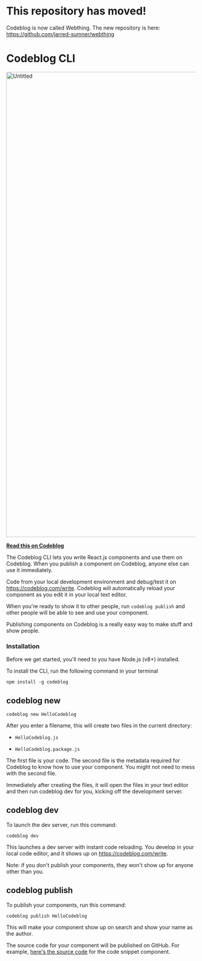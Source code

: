 # This repository has moved! 

Codeblog is now called Webthing. The new repository is here: https://github.com/jarred-sumner/webthing

# Codeblog CLI

<a href="https://jarredsumner.com/codeblog-cli">
  <img width="1236" alt="Untitled" src="https://user-images.githubusercontent.com/709451/58215499-023a3180-7caf-11e9-8509-7ab1321392f0.png">
</a>

**[Read this on Codeblog](https://jarredsumner.com/codeblog-cli)**

The Codeblog CLI lets you write React.js components and use them on Codeblog. When you publish a component on Codeblog, anyone else can use it immediately.

Code from your local development environment and debug/test it on https://codeblog.com/write. Codeblog will automatically reload your component as you edit it in your local text editor.

When you're ready to show it to other people, run `codeblog publish` and other people will be able to see and use your component.

Publishing components on Codeblog is a really easy way to make stuff and show people.

### Installation

Before we get started, you'll need to you have Node.js (v8+) installed.

To install the CLI, run the following command in your terminal

```
npm install -g codeblog
```

## codeblog new

```
codeblog new HelloCodeblog
```

After you enter a filename, this will create two files in the current directory:

- `HelloCodeblog.js`

- `HelloCodeblog.package.js`

The first file is your code. The second file is the metadata required for Codeblog to know how to use your component. You might not need to mess with the second file.

Immediately after creating the files, it will open the files in your text editor and then run codeblog dev for you, kicking off the development server.

## codeblog dev

To launch the dev server, run this command:

```
codeblog dev
```

This launches a dev server with instant code reloading. You develop in your local code editor, and it shows up on https://codeblog.com/write.

Note: if you don't publish your components, they won't show up for anyone other than you.

## codeblog publish

To publish your components, run this command:

```
codeblog publish HelloCodeblog
```

This will make your component show up on search and show your name as the author.

The source code for your component will be published on GitHub. For example, [here's the source code](https://github.com/codeblog/registry/tree/master/packages/%40jarred/code-snippet) for the code snippet component.
